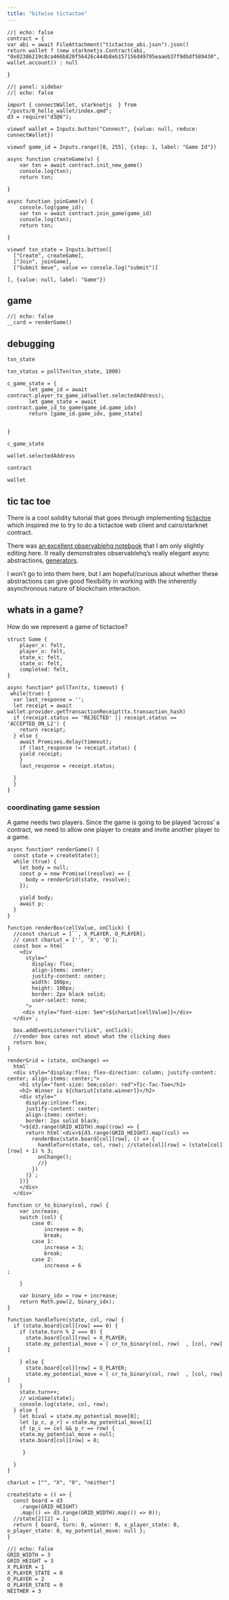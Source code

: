 ```yaml
---
title: "bitwise tictactoe"
---
```


```ojs
//| echo: false
contract = {
var abi = await FileAttachment("tictactoe_abi.json").json()
return wallet ? (new starknetjs.Contract(abi, "0x02386219c8ca466b820f56426c444b8eb157156d49795eaaeb37f9dbdf589430",
wallet.account)) : null

}
```



```ojs
//| panel: sidebar
//| echo: false

import { connectWallet, starknetjs  } from "/posts/0_hello_wallet/index.qmd";
d3 = require("d3@6");

viewof wallet = Inputs.button("Connect", {value: null, reduce: connectWallet})

viewof game_id = Inputs.range([0, 255], {step: 1, label: "Game Id"})

async function createGame(v) {
    var txn = await contract.init_new_game()
    console.log(txn);
    return txn;

}

async function joinGame(v) {
    console.log(game_id);
    var txn = await contract.join_game(game_id)
    console.log(txn);
    return txn;

}

viewof txn_state = Inputs.button([
  ["Create", createGame],
  ["Join", joinGame],
  ["Submit move", value => console.log("submit")]  

], {value: null, label: "Game"})

```


::: {.panel-tabset}
## game

```ojs
//| echo: false
__card = renderGame()
```

## debugging

```ojs
txn_state

```

```ojs
txn_status = pollTxn(txn_state, 1000)
```

```ojs
c_game_state = {
       let game_id = await contract.player_to_game_id(wallet.selectedAddress); 
       let game_state = await contract.game_id_to_game(game_id.game_idx)
       return [game_id.game_idx, game_state]
    

}
```

```ojs
c_game_state
```



```ojs
wallet.selectedAddress
```

```ojs
contract
```

```ojs
wallet
```
:::


## tic tac toe

There is a cool solidity tutorial that goes through implementing [tictactoe](https://book.tictactoken.co/) which inspired me to try to do a tictactoe web client and cairo/starknet contract.

There was [an excellent observablehq notebook](https://observablehq.com/@alaricmoore/tic-tac-toe)  that I am only slightly editing here. It really demonstrates observablehq's really elegant async abstractions, [generators](https://observablehq.com/@observablehq/introduction-to-generators).

I won't go to into them here, but I am hopeful/curious about whether these abstractions can give good flexibility in working with the inherently asynchronous nature of blockchain interaction.

## whats in a game?

How do we represent a game of tictactoe?

```
struct Game {
    player_x: felt,
    player_o: felt,
    state_x: felt,
    state_o: felt,
    completed: felt,
}
```

```ojs
async function* pollTxn(tx, timeout) {
 while(true) {
  var last_response = ''; 
  let receipt = await wallet.provider.getTransactionReceipt(tx.transaction_hash)
  if (receipt.status == 'REJECTED' || receipt.status == 'ACCEPTED_ON_L2') {
    return receipt;
  } else {
    await Promises.delay(timeout);
    if (last_response != receipt.status) {
    yield receipt;
    }
    last_response = receipt.status;
   
  }
  }
}
```


### coordinating game session

A game needs two players. Since the game is going to be played 'across' a contract, we need to allow one player to create and invite another player to a game.


```ojs
async function* renderGame() {
  const state = createState();
  while (true) {
    let body = null;
    const p = new Promise((resolve) => {
      body = renderGrid(state, resolve);
    });

    yield body;
    await p;
  }
}
```

```ojs
function renderBox(cellValue, onClick) {
  //const charLut = [``, X_PLAYER, O_PLAYER];
  // const charLut = ['', 'X', 'O']; 
  const box = html`
    <div
      style="
        display: flex;
        align-items: center;
        justify-content: center;
        width: 100px;
        height: 100px;
        border: 2px black solid;
        user-select: none;
      ">
     <div style="font-size: 5em">${charLut[cellValue]}</div>
  </div>`;

  box.addEventListener("click", onClick);
  //render box cares not about what the clicking does
  return box;
}
```

```ojs

renderGrid = (state, onChange) =>
  html`
  <div style="display:flex; flex-direction: column; justify-content: center; align-items: center;">
    <h1 style="font-size: 5em;color: red">Tic-Tac-Toe</h1>
    <h2> Winner is ${charLut[state.winner]}</h2> 
    <div style="
      display:inline-flex;
      justify-content: center;
      align-items: center;
      border: 2px solid black;
    ">${d3.range(GRID_WIDTH).map((row) => {
      return html`<div>${d3.range(GRID_HEIGHT).map((col) =>
        renderBox(state.board[col][row], () => {
          handleTurn(state, col, row); //state[col][row] = (state[col][row] + 1) % 3;
          onChange();
          //}
        })
      )}`;
    })}
    </div>
  </div>`

```

```ojs
function cr_to_binary(col, row) {
    var increase;
    switch (col) {
        case 0: 
            increase = 0;
            break;
        case 1:
            increase = 3;
            break;
        case 2:
            increase = 6
;

    }
    
    var binary_idx = row + increase;
    return Math.pow(2, binary_idx);
}
```

```ojs
function handleTurn(state, col, row) {
  if (state.board[col][row] === 0) {
    if (state.turn % 2 === 0) {
      state.board[col][row] = X_PLAYER;
      state.my_potential_move = [ cr_to_binary(col, row)  , [col, row] ]

    } else {
      state.board[col][row] = O_PLAYER;
      state.my_potential_move = [ cr_to_binary(col, row)  , [col, row] ]
    }
    state.turn++;
    // winGame(state);
    console.log(state, col, row);
  } else {
    let bival = state.my_potential_move[0];
    let [p_c, p_r] = state.my_potential_move[1]
    if (p_c == col && p_r == row) {
    state.my_potential_move = null;
    state.board[col][row] = 0;
     
     }

  }
}

```

```ojs
charLut = ["", "X", "O", "neither"]
```

```ojs
createState = () => {
  const board = d3
    .range(GRID_HEIGHT)
    .map(() => d3.range(GRID_WIDTH).map(() => 0));
  //state[2][2] = 1;
  return { board, turn: 0, winner: 0, x_player_state: 0, o_player_state: 0, my_potential_move: null };
}
```

```ojs
//| echo: false
GRID_WIDTH = 3
GRID_HEIGHT = 3
X_PLAYER = 1
X_PLAYER_STATE = 0
O_PLAYER = 2
O_PLAYER_STATE = 0
NEITHER = 3
```

